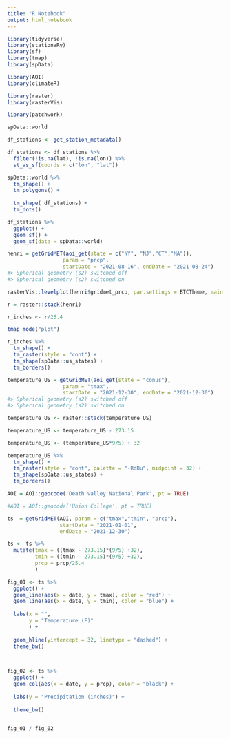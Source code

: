 ```yaml
---
title: "R Notebook"
output: html_notebook
---
```



```r
library(tidyverse)
library(stationaRy)
library(sf)
library(tmap)
library(spData)

library(AOI)
library(climateR)

library(raster)
library(rasterVis)

library(patchwork)
```


```r
spData::world
```



```r
df_stations <- get_station_metadata() 
```

```r

df_stations <- df_stations %>% 
  filter(!is.na(lat), !is.na(lon)) %>% 
  st_as_sf(coords = c("lon", "lat"))
```

```r

spData::world %>% 
  tm_shape() +
  tm_polygons() +
  
  tm_shape( df_stations) +
  tm_dots()
```


```r

df_stations %>% 
  ggplot() +
  geom_sf() +
  geom_sf(data = spData::world)
```

```r
henri = getGridMET(aoi_get(state = c("NY", "NJ","CT","MA")), 
                  param = "prcp", 
                  startDate = "2021-08-16", endDate = "2021-08-24")
#> Spherical geometry (s2) switched off
#> Spherical geometry (s2) switched on

rasterVis::levelplot(henri$gridmet_prcp, par.settings = BTCTheme, main = "Hurricane Henri")
```
```r
r = raster::stack(henri)
```

```r
r_inches <- r/25.4
```


```r

tmap_mode("plot") 

r_inches %>% 
  tm_shape() +
  tm_raster(style = "cont") +
  tm_shape(spData::us_states) +
  tm_borders()
```


```r
temperature_US = getGridMET(aoi_get(state = "conus"), 
                  param = "tmax", 
                  startDate = "2021-12-30", endDate = "2021-12-30")
#> Spherical geometry (s2) switched off
#> Spherical geometry (s2) switched on
```

```r
temperature_US <- raster::stack(temperature_US)
```


```r
temperature_US <- temperature_US - 273.15
```

```r
temperature_US <- (temperature_US*9/5) + 32
```


```r
temperature_US %>% 
  tm_shape() +
  tm_raster(style = "cont", palette = "-RdBu", midpoint = 32) +
  tm_shape(spData::us_states) +
  tm_borders()
```

```r
AOI = AOI::geocode('Death valley National Park', pt = TRUE)

#AOI = AOI::geocode('Union College', pt = TRUE)

ts  = getGridMET(AOI, param = c("tmax","tmin", "prcp"),
                 startDate = "2021-01-01", 
                 endDate = "2021-12-30")
```

```r
ts <- ts %>% 
  mutate(tmax = ((tmax - 273.15)*(9/5) +32),
         tmin = ((tmin - 273.15)*(9/5) +32),
         prcp = prcp/25.4
         )
```


```r
fig_01 <- ts %>% 
  ggplot() +
  geom_line(aes(x = date, y = tmax), color = "red") +
  geom_line(aes(x = date, y = tmin), color = "blue") +
  
  labs(x = "", 
       y = "Temperature (F)" 
       ) +
  
  geom_hline(yintercept = 32, linetype = "dashed") +
  theme_bw() 
  


fig_02 <- ts %>% 
  ggplot() +
  geom_col(aes(x = date, y = prcp), color = "black") +
    
  labs(y = "Precipitation (inches)") +
    
  theme_bw()
  
```

```r
fig_01 / fig_02
```


